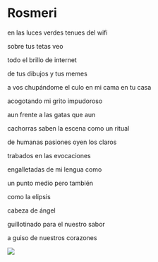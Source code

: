 # Rosmeri

en las luces verdes tenues del wifi

sobre tus tetas veo

todo el brillo de internet

de tus dibujos y tus memes

a vos chupándome el culo en mi cama en tu casa

acogotando mi grito impudoroso

aun frente a las gatas que aun

cachorras saben la escena como un ritual

de humanas pasiones oyen los claros

trabados en las evocaciones

engalletadas de mi lengua como

un punto medio pero también

como la elipsis

cabeza de ángel

guillotinado para el nuestro sabor

a guiso de nuestros corazones

![ ](images/2.png)
